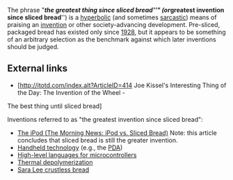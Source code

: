 The phrase "'''''the greatest thing since sliced bread'''''" (or '''''greatest invention since sliced bread''''') is a [[hyperbolic]] (and sometimes [[sarcastic]]) means of praising an [[invention]] or other society-advancing development. Pre-sliced, packaged bread has existed only since [[1928]], but it appears to be something of an arbitrary selection as the benchmark against which later inventions should be judged.

{{stub}}

==External links==
*[http://itotd.com/index.alt?ArticleID=414 Joe Kissel's Interesting Thing of the Day: The Invention of the Wheel -
The best thing until sliced bread]

Inventions referred to as "the greatest invention since sliced bread":
*[http://www.themorningnews.org/archives/reviews/ipod_vs_sliced_bread.php The iPod (The Morning News:  iPod vs. Sliced Bread)] Note: this article concludes that sliced bread is still the greater invention.
*[http://www.eaa-knowledge.com/ojni/ni/dm/51/handheld_technology.htm Handheld technology]  (e.g., the [[PDA]])
*[http://www.dtweed.com/circuitcellar/caj00019.htm High-level languages for microcontrollers]
*[http://www.kantor.com/usatoday/thermal_depolymerization.shtml Thermal depolymerization] 
*[http://www.offkilter.org/may152002.html Sara Lee crustless bread]